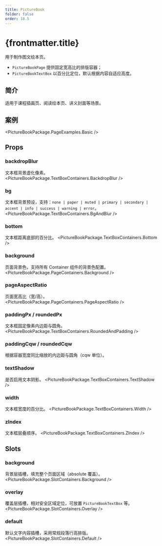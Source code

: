 ```yaml
---
title: PictureBook
folder: false
order: 18.5
---
```



# {frontmatter.title}

用于制作图文绘本页。

- `PictureBookPage` 提供固定宽高比的排版容器；
- `PictureBookTextBox` 以百分比定位，默认根据内容自适应高度。

## 简介
适用于课程插画页、阅读绘本页、讲义封面等场景。

## 案例

<PictureBookPackage.PageExamples.Basic />

## Props

### backdropBlur
文本框背景虚化像素。
<PictureBookPackage.TextBoxContainers.BackdropBlur />

### bg
文本框背景预设，支持：`none | paper | muted | primary | secondary | accent | info | success | warning | error`。
<PictureBookPackage.TextBoxContainers.BgAndBlur />

### bottom
文本框距离底部的百分比。
<PictureBookPackage.TextBoxContainers.Bottom />

### background
页面背景色，支持所有 Container 组件的背景色配置。
<PictureBookPackage.PageContainers.Background />

### pageAspectRatio
页面宽高比（宽/高）。
<PictureBookPackage.PageContainers.PageAspectRatio />

### paddingPx / roundedPx
文本框固定像素内边距与圆角。
<PictureBookPackage.TextBoxContainers.RoundedAndPadding />

### paddingCqw / roundedCqw
根据容器宽度同比缩放的内边距与圆角（cqw 单位）。


### textShadow
是否启用文本阴影。
<PictureBookPackage.TextBoxContainers.TextShadow />

### width
文本框宽度的百分比。
<PictureBookPackage.TextBoxContainers.Width />

### zIndex
文本框层叠顺序。
<PictureBookPackage.TextBoxContainers.ZIndex />

## Slots

### background
背景层插槽，填充整个页面区域（absolute 覆盖）。
<PictureBookPackage.SlotContainers.Background />

### overlay
覆盖层插槽，相对安全区域定位，可放置 `PictureBookTextBox` 等。
<PictureBookPackage.SlotContainers.Overlay />

### default
默认文字内容插槽，采用常规段落行高排版。
<PictureBookPackage.SlotContainers.Default />


